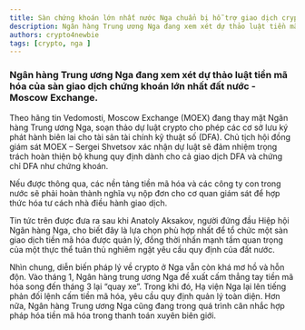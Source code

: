 ```yaml
---
title: Sàn chứng khoán lớn nhất nước Nga chuẩn bị hỗ trợ giao dịch crypto
description: Ngân hàng Trung ương Nga đang xem xét dự thảo luật tiền mã hóa của sàn giao dịch chứng khoán lớn nhất đất nước - Moscow Exchange.
authors: crypto4newbie
tags: [crypto, nga ]
---
```


### Ngân hàng Trung ương Nga đang xem xét dự thảo luật tiền mã hóa của sàn giao dịch chứng khoán lớn nhất đất nước - Moscow Exchange.

Theo hãng tin Vedomosti, Moscow Exchange (MOEX) đang thay mặt Ngân hàng Trung ương Nga, soạn thảo dự luật crypto cho phép các cơ sở lưu ký phát hành biên lai cho tài sản tài chính kỹ thuật số (DFA). Chủ tịch hội đồng giám sát MOEX – Sergei Shvetsov xác nhận dự luật sẽ đảm nhiệm trọng trách hoàn thiện bộ khung quy định dành cho cả giao dịch DFA và chứng chỉ DFA như chứng khoán.

Nếu được thông qua, các nền tảng tiền mã hóa và các công ty con trong nước sẽ phải hoàn thành nghĩa vụ nộp đơn cho cơ quan giám sát để hợp thức hóa tư cách nhà điều hành giao dịch.

Tin tức trên được đưa ra sau khi Anatoly Aksakov, người đứng đầu Hiệp hội Ngân hàng Nga, cho biết đây là lựa chọn phù hợp nhất để tổ chức một sàn giao dịch tiền mã hóa được quản lý, đồng thời nhấn mạnh tầm quan trọng của một thực thể tuân thủ nghiêm ngặt yêu cầu quy định của đất nước.

Nhìn chung, diễn biến pháp lý về crypto ở Nga vẫn còn khá mơ hồ và hỗn độn. Vào tháng 1, Ngân hàng trung ương Nga đề xuất cấm thẳng tay tiền mã hóa song đến tháng 3 lại “quay xe”. Trong khi đó, Hạ viện Nga lại lên tiếng phản đối lệnh cấm tiền mã hóa, yêu cầu quy định quản lý toàn diện. Hơn nữa, Ngân hàng Trung ương Nga cũng đang trong quá trình cân nhắc hợp pháp hóa tiền mã hóa trong thanh toán xuyên biên giới. 


